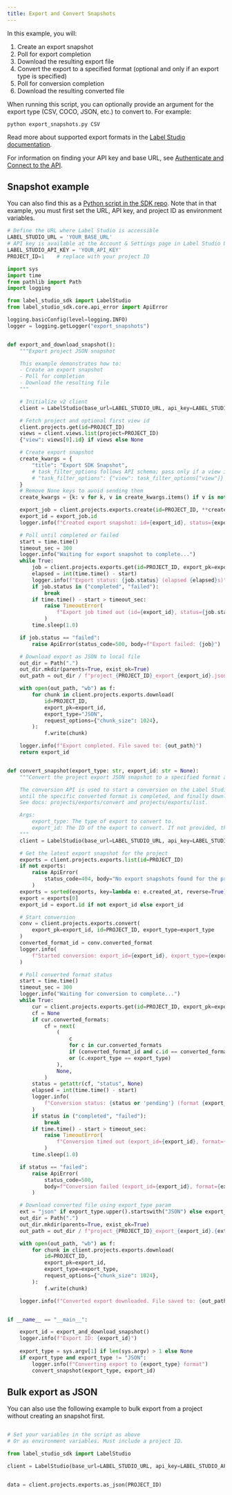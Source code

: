 ```yaml
---
title: Export and Convert Snapshots
---
```


In this example, you will: 

1. Create an export snapshot
2. Poll for export completion
3. Download the resulting export file
4. Convert the export to a specified format (optional and only if an export type is specified)
5. Poll for conversion completion
6. Download the resulting converted file

When running this script, you can optionally provide an argument for the export type (CSV, COCO, JSON, etc.) to convert to. For example:

`python export_snapshots.py CSV`

Read more about supported export formats in the [Label Studio documentation](https://labelstud.io/guide/export).

For information on finding your API key and base URL, see [Authenticate and Connect to the API](../../api-reference/introduction/getting-started#authenticate-and-connect-to-the-api).

## Snapshot example

You can also find this as a [Python script in the SDK repo](https://github.com/HumanSignal/label-studio-sdk/blob/master/tutorials/export_snapshots.py). Note that in that example, you must first set the URL, API key, and project ID as environment variables. 

```py
# Define the URL where Label Studio is accessible
LABEL_STUDIO_URL = 'YOUR_BASE_URL'
# API key is available at the Account & Settings page in Label Studio UI
LABEL_STUDIO_API_KEY = 'YOUR_API_KEY'
PROJECT_ID=1    # replace with your project ID 

import sys
import time
from pathlib import Path
import logging

from label_studio_sdk import LabelStudio
from label_studio_sdk.core.api_error import ApiError

logging.basicConfig(level=logging.INFO)
logger = logging.getLogger("export_snapshots")


def export_and_download_snapshot():
    """Export project JSON snapshot

    This example demonstrates how to:
    - Create an export snapshot
    - Poll for completion
    - Download the resulting file
    """

    # Initialize v2 client
    client = LabelStudio(base_url=LABEL_STUDIO_URL, api_key=LABEL_STUDIO_API_KEY)

    # Fetch project and optional first view id
    client.projects.get(id=PROJECT_ID)
    views = client.views.list(project=PROJECT_ID)
    {"view": views[0].id} if views else None

    # Create export snapshot
    create_kwargs = {
        "title": "Export SDK Snapshot",
        # task_filter_options follows API schema; pass only if a view is available
        # "task_filter_options": {"view": task_filter_options["view"]} if task_filter_options else None,
    }
    # Remove None keys to avoid sending them
    create_kwargs = {k: v for k, v in create_kwargs.items() if v is not None}

    export_job = client.projects.exports.create(id=PROJECT_ID, **create_kwargs)
    export_id = export_job.id
    logger.info(f"Created export snapshot: id={export_id}, status={export_job.status}")

    # Poll until completed or failed
    start = time.time()
    timeout_sec = 300
    logger.info("Waiting for export snapshot to complete...")
    while True:
        job = client.projects.exports.get(id=PROJECT_ID, export_pk=export_id)
        elapsed = int(time.time() - start)
        logger.info(f"Export status: {job.status} (elapsed {elapsed}s)")
        if job.status in ("completed", "failed"):
            break
        if time.time() - start > timeout_sec:
            raise TimeoutError(
                f"Export job timed out (id={export_id}, status={job.status})"
            )
        time.sleep(1.0)

    if job.status == "failed":
        raise ApiError(status_code=500, body=f"Export failed: {job}")

    # Download export as JSON to local file
    out_dir = Path(".")
    out_dir.mkdir(parents=True, exist_ok=True)
    out_path = out_dir / f"project_{PROJECT_ID}_export_{export_id}.json"

    with open(out_path, "wb") as f:
        for chunk in client.projects.exports.download(
            id=PROJECT_ID,
            export_pk=export_id,
            export_type="JSON",
            request_options={"chunk_size": 1024},
        ):
            f.write(chunk)

    logger.info(f"Export completed. File saved to: {out_path}")
    return export_id


def convert_snapshot(export_type: str, export_id: str = None):
    """Convert the project export JSON snapshot to a specified format and download it.

    The conversion API is used to start a conversion on the Label Studio backend, then we poll export status
    until the specific converted format is completed, and finally download it.
    See docs: projects/exports/convert and projects/exports/list.

    Args:
        export_type: The type of export to convert to.
        export_id: The ID of the export to convert. If not provided, the latest export will be used.
    """
    client = LabelStudio(base_url=LABEL_STUDIO_URL, api_key=LABEL_STUDIO_API_KEY)

    # Get the latest export snapshot for the project
    exports = client.projects.exports.list(id=PROJECT_ID)
    if not exports:
        raise ApiError(
            status_code=404, body="No export snapshots found for the project"
        )
    exports = sorted(exports, key=lambda e: e.created_at, reverse=True)
    export = exports[0]
    export_id = export.id if not export_id else export_id

    # Start conversion
    conv = client.projects.exports.convert(
        export_pk=export_id, id=PROJECT_ID, export_type=export_type
    )
    converted_format_id = conv.converted_format
    logger.info(
        f"Started conversion: export_id={export_id}, export_type={export_type}, converted_format_id={converted_format_id}"
    )

    # Poll converted format status
    start = time.time()
    timeout_sec = 300
    logger.info("Waiting for conversion to complete...")
    while True:
        cur = client.projects.exports.get(id=PROJECT_ID, export_pk=export_id)
        cf = None
        if cur.converted_formats:
            cf = next(
                (
                    c
                    for c in cur.converted_formats
                    if (converted_format_id and c.id == converted_format_id)
                    or (c.export_type == export_type)
                ),
                None,
            )
        status = getattr(cf, "status", None)
        elapsed = int(time.time() - start)
        logger.info(
            f"Conversion status: {status or 'pending'} (format {export_type}, elapsed {elapsed}s)"
        )
        if status in ("completed", "failed"):
            break
        if time.time() - start > timeout_sec:
            raise TimeoutError(
                f"Conversion timed out (export_id={export_id}, format={export_type}, status={status})"
            )
        time.sleep(1.0)

    if status == "failed":
        raise ApiError(
            status_code=500,
            body=f"Conversion failed (export_id={export_id}, format={export_type})",
        )

    # Download converted file using export_type param
    ext = "json" if export_type.upper().startswith("JSON") else export_type.lower()
    out_dir = Path(".")
    out_dir.mkdir(parents=True, exist_ok=True)
    out_path = out_dir / f"project_{PROJECT_ID}_export_{export_id}.{ext}"

    with open(out_path, "wb") as f:
        for chunk in client.projects.exports.download(
            id=PROJECT_ID,
            export_pk=export_id,
            export_type=export_type,
            request_options={"chunk_size": 1024},
        ):
            f.write(chunk)

    logger.info(f"Converted export downloaded. File saved to: {out_path}")


if __name__ == "__main__":

    export_id = export_and_download_snapshot()
    logger.info(f"Export ID: {export_id}")
    
    export_type = sys.argv[1] if len(sys.argv) > 1 else None
    if export_type and export_type != "JSON":
        logger.info(f"Converting export to {export_type} format")
        convert_snapshot(export_type, export_id)
```

## Bulk export as JSON

You can also use the following example to bulk export from a project without creating an snapshot first. 

```python

# Set your variables in the script as above 
# Or as environment variables. Must include a project ID. 

from label_studio_sdk import LabelStudio 

client = LabelStudio(base_url=LABEL_STUDIO_URL, api_key=LABEL_STUDIO_API_KEY)


data = client.projects.exports.as_json(PROJECT_ID)

```